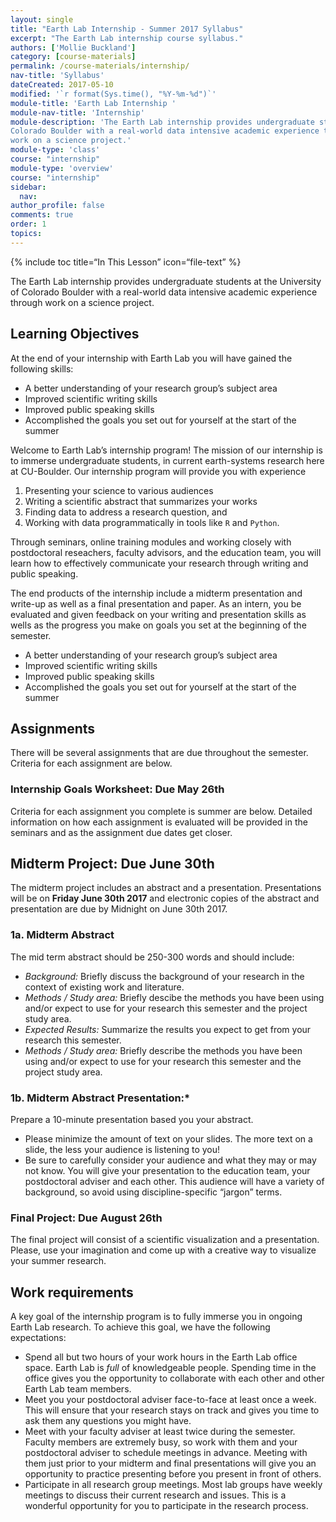 ```yaml
---
layout: single
title: "Earth Lab Internship - Summer 2017 Syllabus"
excerpt: "The Earth Lab internship course syllabus."
authors: ['Mollie Buckland']
category: [course-materials]
permalink: /course-materials/internship/
nav-title: 'Syllabus'
dateCreated: 2017-05-10
modified: '`r format(Sys.time(), "%Y-%m-%d")`'
module-title: 'Earth Lab Internship '
module-nav-title: 'Internship'
module-description: 'The Earth Lab internship provides undergraduate students at the University of
Colorado Boulder with a real-world data intensive academic experience through
work on a science project.'
module-type: 'class'
course: "internship"
module-type: 'overview'
course: "internship"
sidebar:
  nav:
author_profile: false
comments: true
order: 1
topics:
---
```


{% include toc title="In This Lesson" icon="file-text" %}

The Earth Lab internship provides undergraduate students at the University of
Colorado Boulder with a real-world data intensive academic experience through
work on a science project.

<div class='notice--success' markdown="1">

## <i class="fa fa-graduation-cap" aria-hidden="true"></i> Learning Objectives
At the end of your internship with Earth Lab you will have gained the following
skills:

* A better understanding of your research group's subject area
* Improved scientific writing skills
* Improved public speaking skills
* Accomplished the goals you set out for yourself at the start of the summer

</div>

Welcome to Earth Lab's internship program! The mission of our
internship is to immerse undergraduate students, in current
earth-systems research here at CU-Boulder. Our internship program will provide you
with experience

1. Presenting your science to various audiences
2. Writing a scientific abstract that summarizes your works
3. Finding data to address a research question, and
3. Working with data programmatically in tools like `R` and `Python`.

Through seminars, online training modules and working closely with
postdoctoral reseachers, faculty advisors, and the education team, you will learn
how to effectively communicate your research through writing and public speaking.

The end products of the internship include a midterm presentation and write-up
as well as a final presentation and paper. As an intern, you be evaluated and
given feedback on your writing and presentation skills as wells as the progress
you make on goals you set at the beginning of the semester.

  * A better understanding of your research group's subject area
  * Improved scientific writing skills
  * Improved public speaking skills
  * Accomplished the goals you set out for yourself at the start of the summer

## Assignments

There will be several assignments that are due throughout the semester. Criteria
for each assignment are below.

### Internship Goals Worksheet: Due May 26th
Criteria for each assignment you complete is summer are below. Detailed
information on how each assignment is evaluated will be provided in the seminars
and as the assignment due dates get closer.

## Midterm Project: Due June 30th
The midterm project includes an abstract and a presentation. Presentations
will be on **Friday June 30th 2017** and electronic copies of the abstract and
presentation are due by Midnight on June 30th 2017.

### 1a. Midterm Abstract

The mid term abstract should be 250-300 words and should include:

* *Background:* Briefly discuss the background of your research in the context of existing work and literature.
* *Methods / Study area:* Briefly descibe the methods you have been using and/or expect to use for your research this semester and the project study area.
* *Expected Results:* Summarize the results you expect to get from your research this semester.
* *Methods / Study area:* Briefly describe the methods you have been using
  and/or expect to use for your research this semester and the project study area.

### 1b. Midterm Abstract Presentation:*

Prepare a 10-minute presentation based you your abstract.

* Please minimize the amount of text on your slides. The more text on a slide,
the less your audience is listening to you!
* Be sure to carefully consider your audience and what they may or may not
know. You will give your presentation to the education team, your postdoctoral
adviser and each other. This audience will have a variety of background, so
avoid using discipline-specific "jargon" terms.

### Final Project: Due August 26th

The final project will consist of a scientific visualization and a presentation.
Please, use your imagination and come up with a creative way to visualize your
summer research.

## Work requirements

A key goal of the internship program is to fully immerse you in ongoing Earth Lab
research. To achieve this goal, we have the following expectations:

  * Spend all but two hours of your work hours in the Earth Lab office space.
  Earth Lab is *full* of knowledgeable people. Spending time in the office gives
  you the opportunity to collaborate with each other and other Earth Lab team
  members.
  * Meet you your postdoctoral adviser face-to-face at least once a week.
  This will ensure that your research stays on track and gives you time to ask
  them any questions you might have.
  * Meet with your faculty adviser at least twice during the semester. Faculty
  members are extremely busy, so work with them and your postdoctoral adviser to
  schedule meetings in advance. Meeting with them just prior to your midterm and
  final presentations will give you an opportunity to practice presenting before
  you present in front of others.
  * Participate in all research group meetings. Most lab groups have weekly
  meetings to discuss their current research and issues. This is a wonderful
  opportunity for you to participate in the research process.
